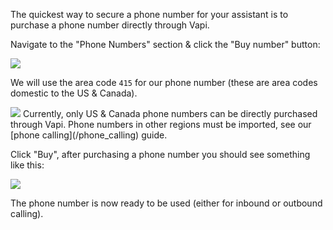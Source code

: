 The quickest way to secure a phone number for your assistant is to purchase a phone number directly through Vapi.

Navigate to the "Phone Numbers" section & click the "Buy number" button:

<Frame caption="Make sure you are in the 'Phone Numbers' dashboard tab.">
  <img src="/static/images/quickstart/dashboard/buy-a-phone-number.png" />
</Frame>

We will use the area code `415` for our phone number (these are area codes domestic to the US & Canada).

<Frame caption="Choose an area code for your phone number.">
  <img src="/static/images/quickstart/dashboard/buy-phone-number-modal.png" />
</Frame>

<Info>
  Currently, only US & Canada phone numbers can be directly purchased through Vapi. Phone numbers in
  other regions must be imported, see our [phone calling](/phone_calling) guide.
</Info>

Click "Buy", after purchasing a phone number you should see something like this:

<Frame caption="Here we can attach an assistant to the number for inbound calls (or perform an outbound call, with a select assistant).">
  <img src="/static/images/quickstart/dashboard/phone-number-config.png" />
</Frame>

The phone number is now ready to be used (either for inbound or outbound calling).
